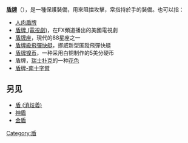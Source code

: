 '''[[盾|盾牌]]'''（{{lang-en|Shield}}），是一種保護裝備，用來阻擋攻擊，常指持於手的裝備。也可以指：

*[[人肉盾牌|人肉盾牌]]
*[[盾牌_(電視劇)|盾牌 (電視劇)]]，在FX頻道播出的美國電視劇
*[[盾牌座|盾牌座]]，現代的88星座之一
*[[盾牌級飛彈快艇|盾牌級飛彈快艇]]，挪威新型匿蹤飛彈快艇
*[[盾牌镍币|盾牌镍币]]，一种采用白铜制作的5美分硬币
*盾牌，[[瑞士牌|瑞士扑克]]的一种[[花色|花色]]
*[[盾牌-南十字臂|盾牌-南十字臂]]

==另见==
*[[盾_(消歧義)|盾 (消歧義)]]
*[[神盾|神盾]]
*[[金盾|金盾]]

{{Disambiguation|Cat=二字消歧义}}

[[Category:盾|Category:盾]]